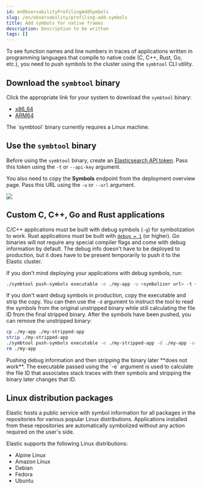 ```yaml
---
id: enObservabilityProfilingAddSymbols
slug: /en/observability/profiling-add-symbols
title: Add symbols for native frames
description: Description to be written
tags: []
---
```


<div id="profiling-add-symbols"></div>

To see function names and line numbers in traces of applications written in programming languages that
compile to native code (C, C++, Rust, Go, etc.), you need to push symbols to the cluster using the `symbtool` CLI utility.

<div id="profiling-download-symbtool"></div>

## Download the `symbtool` binary

Click the appropriate link for your system to download the `symbtool` binary:

 * [x86_64](https://artifacts.elastic.co/downloads/prodfiler/symbtool-((version))-linux-x86_64.tar.gz)
 * [ARM64](https://artifacts.elastic.co/downloads/prodfiler/symbtool-((version))-linux-arm64.tar.gz)

<DocCallOut title="Note">
The `symbtool` binary currently requires a Linux machine.
</DocCallOut>

<div id="profiling-use-symbtool"></div>

## Use the `symbtool` binary

Before using the `symbtool` binary, create an [Elasticsearch API token](((kibana-ref))/api-keys.html#create-api-key).
Pass this token using the `-t` or `--api-key` argument.

You also need to copy the **Symbols** endpoint from the deployment overview page. Pass this URL using the `-u` or `--url` argument.

![](images/profiling-symbolizer-url.png)

<div id="profiling-symbols-c"></div>

## Custom C, C++, Go and Rust applications
C/C++ applications must be built with debug symbols (`-g`) for symbolization to work. Rust applications
must be built with [`debug = 1`](https://doc.rust-lang.org/cargo/reference/profiles.html#debug) (or higher).
Go binaries will not require any special compiler flags and come with debug information by default. The debug
info doesn't have to be deployed to production, but it does have to be present temporarily to push it to the
Elastic cluster.

If you don't mind deploying your applications with debug symbols, run:

```bash
./symbtool push-symbols executable -e ./my-app -u <symbolizer url> -t <API token>
```

If you don't want debug symbols in production, copy the executable and strip the copy.
You can then use the `-d` argument to instruct the tool to read the symbols from the original
unstripped binary while still calculating the file ID from the final stripped binary. After
the symbols have been pushed, you can remove the unstripped binary:

```bash
cp ./my-app ./my-stripped-app
strip ./my-stripped-app
./symbtool push-symbols executable -e ./my-stripped-app -d ./my-app -u <symbolizer url> -t <API token>
rm ./my-app
```

<DocCallOut title="Warning" color="warning">
Pushing debug information and then stripping the binary later **does not work**.
The executable passed using the `-e` argument is used to calculate the file ID that associates stack
traces with their symbols and stripping the binary later changes that ID.
</DocCallOut>

<div id="profiling-symbols-linux"></div>

## Linux distribution packages

Elastic hosts a public service with symbol information for all packages in the repositories
for various popular Linux distributions. Applications installed from these repositories are automatically symbolized without any action required on the user's side.

Elastic supports the following Linux distributions:

- Alpine Linux
- Amazon Linux
- Debian
- Fedora
- Ubuntu
